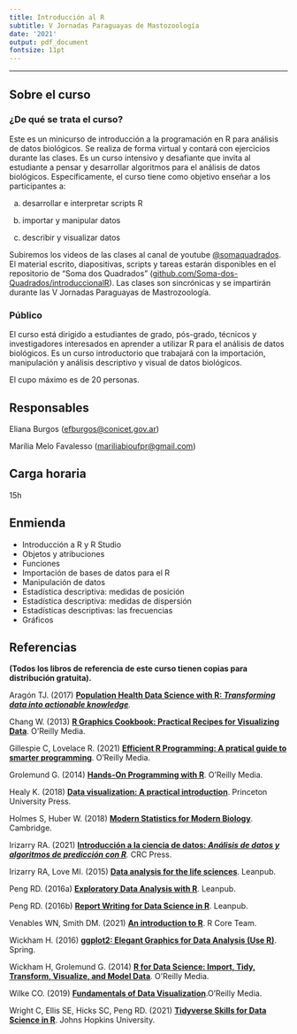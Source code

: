 ---
title: Introducción al R
subtitle: V Jornadas Paraguayas de Mastozoología
date: '2021'
output: pdf_document
fontsize: 11pt
---

------------------------------------------------------------------------

## Sobre el curso

### ¿De qué se trata el curso?

Este es un minicurso de introducción a la programación en R para análisis de datos biológicos. Se realiza de forma virtual y contará con ejercicios durante las clases. Es un curso intensivo y desafiante que invita al estudiante a pensar y desarrollar algoritmos para el análisis de datos biológicos. Específicamente, el curso tiene como objetivo enseñar a los participantes a:

(a) desarrollar e interpretar scripts R

(b) importar y manipular datos

(c) describir y visualizar datos

Subiremos los videos de las clases al canal de youtube [\@somaquadrados](https://www.youtube.com/channel/UC8_OHjnszxRiit92ZJlNH4A). El material escrito, diapositivas, scripts y tareas estarán disponibles en el repositorio de "Soma dos Quadrados" ([github.com/Soma-dos-Quadrados/introduccionalR](https://github.com/Soma-dos-Quadrados/introduccionalR)). Las clases son sincrónicas y se impartirán durante las V Jornadas Paraguayas de Mastrozoología.

### Público

El curso está dirigido a estudiantes de grado, pós-grado, técnicos y investigadores interesados en aprender a utilizar R para el análisis de datos biológicos. Es un curso introductorio que trabajará con la importación, manipulación y análisis descriptivo y visual de datos biológicos.

El cupo máximo es de 20 personas.

## Responsables

Eliana Burgos ([efburgos@conicet.gov.ar](efburgos@conicet.gov.ar))

Marília Melo Favalesso ([mariliabioufpr@gmail.com](mariliabioufpr@gmail.com))

## Carga horaria

15h

## Enmienda

- Introducción a R y R Studio
- Objetos y atribuciones
- Funciones
- Importación de bases de datos para el R
- Manipulación de datos
- Estadística descriptiva: medidas de posición
- Estadística descriptiva: medidas de dispersión
- Estadísticas descriptivas: las frecuencias
- Gráficos


## Referencias

**(Todos los libros de referencia de este curso tienen copias para distribución gratuita).**

Aragón TJ. (2017) [**Population Health Data Science with R: *Transforming data into actionable knowledge***](https://bookdown.org/medepi/phds/)*.*

Chang W. (2013) [**R Graphics Cookbook: Practical Recipes for Visualizing Data**](http://www.cookbook-r.com/Graphs/). O'Reilly Media.

Gillespie C, Lovelace R. (2021) [**Efficient R Programming: A pratical guide to smarter programming**](https://csgillespie.github.io/efficientR/). O'Reilly Media.

Grolemund G. (2014) [**Hands-On Programming with R**](https://rstudio-education.github.io/hopr/). O'Reilly Media.

Healy K. (2018) [**Data visualization: A practical introduction**](https://socviz.co/). Princeton University Press.

Holmes S, Huber W. (2018) [**Modern Statistics for Modern Biology**](https://web.stanford.edu/class/bios221/book/). Cambridge.

Irizarry RA. (2021) [**Introducción a la ciencia de datos: *Análisis de datos y algoritmos de predicción con R***](https://rafalab.github.io/dslibro/)*.* CRC Press.

Irizarry RA, Love MI. (2015) [**Data analysis for the life sciences**](https://leanpub.com/dataanalysisforthelifesciences). Leanpub.

Peng RD. (2016a) [**Exploratory Data Analysis with R**](https://leanpub.com/exdata). Leanpub.

Peng RD. (2016b) [**Report Writing for Data Science in R**](https://leanpub.com/reportwriting). Leanpub.

Venables WN, Smith DM. (2021) [**An introduction to R**](https://cran.r-project.org/doc/manuals/R-intro.pdf). R Core Team.

Wickham H. (2016) [**ggplot2: Elegant Graphics for Data Analysis (Use R)**](https://ggplot2-book.org/). Spring.

Wickham H, Grolemund G. (2014) [**R for Data Science: Import, Tidy, Transform, Visualize, and Model Data**](https://r4ds.had.co.nz/). O'Reilly Media.

Wilke CO. (2019) [**Fundamentals of Data Visualization**](https://clauswilke.com/dataviz/).O'Reilly Media.

Wright C, Ellis SE, Hicks SC, Peng RD. (2021) [**Tidyverse Skills for Data Science in R**](https://jhudatascience.org/tidyversecourse/). Johns Hopkins University.


